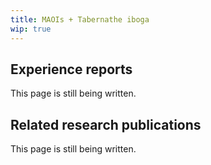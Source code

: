 ---
title: MAOIs + Tabernathe iboga
wip: true
---

## Experience reports

This page is still being written.

## Related research publications

This page is still being written.

